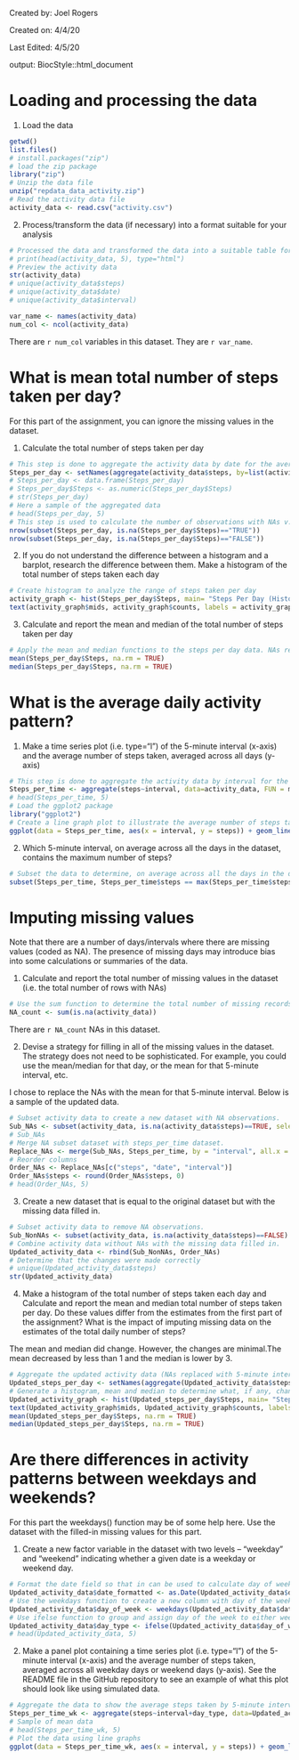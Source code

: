 Created by: Joel Rogers

Created on: 4/4/20

Last Edited: 4/5/20

output: 
  BiocStyle::html_document

# Loading and processing the data

1. Load the data

```r
getwd()
list.files()
# install.packages("zip")
# load the zip package
library("zip")
# Unzip the data file
unzip("repdata_data_activity.zip")
# Read the activity data file 
activity_data <- read.csv("activity.csv")
```

2. Process/transform the data (if necessary) into a format suitable for your analysis

```r
# Processed the data and transformed the data into a suitable table for analysis
# print(head(activity_data, 5), type="html")
# Preview the activity data
str(activity_data)
# unique(activity_data$steps)
# unique(activity_data$date)
# unique(activity_data$interval)
```

```r
var_name <- names(activity_data)
num_col <- ncol(activity_data)
```

There are `r num_col` variables in this dataset. They are `r var_name`.

# What is mean total number of steps taken per day?

For this part of the assignment, you can ignore the missing values in the dataset.

1. Calculate the total number of steps taken per day

```r
# This step is done to aggregate the activity data by date for the average steps
Steps_per_day <- setNames(aggregate(activity_data$steps, by=list(activity_data$date), FUN=sum), c("Date", "Steps"))
# Steps_per_day <- data.frame(Steps_per_day)
# Steps_per_day$Steps <- as.numeric(Steps_per_day$Steps)
# str(Steps_per_day)
# Here a sample of the aggregated data
# head(Steps_per_day, 5)
# This step is used to calculate the number of observations with NAs v. without NAs
nrow(subset(Steps_per_day, is.na(Steps_per_day$Steps)=="TRUE"))
nrow(subset(Steps_per_day, is.na(Steps_per_day$Steps)=="FALSE"))
```

2. If you do not understand the difference between a histogram and a barplot, research the difference between them. Make a histogram of the total number of steps taken each day

```r
# Create histogram to analyze the range of steps taken per day
activity_graph <- hist(Steps_per_day$Steps, main= "Steps Per Day (Histogram)", xlab = "Steps", col = "blue", breaks = seq(0, 25000, 2500), xlim = c(0, 25000), ylim = c(0,20))
text(activity_graph$mids, activity_graph$counts, labels = activity_graph$counts, adj = c(.5,-.5))
```

3. Calculate and report the mean and median of the total number of steps taken per day

```r
# Apply the mean and median functions to the steps per day data. NAs removed in calculation.
mean(Steps_per_day$Steps, na.rm = TRUE)
median(Steps_per_day$Steps, na.rm = TRUE)
```

# What is the average daily activity pattern?

1. Make a time series plot (i.e. \color{red}{\verb|type = "l"|}type="l") of the 5-minute interval (x-axis) and the average number of steps taken, averaged across all days (y-axis)

```r
# This step is done to aggregate the activity data by interval for the average steps
Steps_per_time <- aggregate(steps~interval, data=activity_data, FUN = mean, na.action = na.omit)
# head(Steps_per_time, 5)
# Load the ggplot2 package
library("ggplot2")
# Create a line graph plot to illustrate the average number of steps taken for each 5-minute interval accross all days
ggplot(data = Steps_per_time, aes(x = interval, y = steps)) + geom_line(color = "blue", size = 1) + ggtitle("Avg Number of Steps Across All Days") + theme(plot.title = element_text(hjust = 0.5))
```

2. Which 5-minute interval, on average across all the days in the dataset, contains the maximum number of steps?

```r
# Subset the data to determine, on average across all the days in the dataset, which interval has the maximum number of steps
subset(Steps_per_time, Steps_per_time$steps == max(Steps_per_time$steps))
```

# Imputing missing values

Note that there are a number of days/intervals where there are missing values (coded as \color{red}{\verb|NA|}NA). The presence of missing days may introduce bias into some calculations or summaries of the data.

1. Calculate and report the total number of missing values in the dataset (i.e. the total number of rows with \color{red}{\verb|NA|}NAs)

```r
# Use the sum function to determine the total number of missing records in the activity dataset.
NA_count <- sum(is.na(activity_data))
```

There are `r NA_count` NAs in this dataset.

2. Devise a strategy for filling in all of the missing values in the dataset. The strategy does not need to be sophisticated. For example, you could use the mean/median for that day, or the mean for that 5-minute interval, etc.

I chose to replace the NAs with the mean for that 5-minute interval. Below is a sample of the updated data.

```r
# Subset activity data to create a new dataset with NA observations.
Sub_NAs <- subset(activity_data, is.na(activity_data$steps)==TRUE, select = c("interval", "date"))
# Sub_NAs
# Merge NA subset dataset with steps_per_time dataset.
Replace_NAs <- merge(Sub_NAs, Steps_per_time, by = "interval", all.x = TRUE)
# Reorder columns
Order_NAs <- Replace_NAs[c("steps", "date", "interval")]
Order_NAs$steps <- round(Order_NAs$steps, 0)
# head(Order_NAs, 5)
```

3. Create a new dataset that is equal to the original dataset but with the missing data filled in.

```r
# Subset activity data to remove NA observations.
Sub_NonNAs <- subset(activity_data, is.na(activity_data$steps)==FALSE)
# Combine activity data without NAs with the missing data filled in.
Updated_activity_data <- rbind(Sub_NonNAs, Order_NAs)
# Determine that the changes were made correctly
# unique(Updated_activity_data$steps)
str(Updated_activity_data)
```

4. Make a histogram of the total number of steps taken each day and Calculate and report the mean and median total number of steps taken per day. Do these values differ from the estimates from the first part of the assignment? What is the impact of imputing missing data on the estimates of the total daily number of steps?

The mean and median did change. However, the changes are minimal.The mean decreased by less than 1 and the median is lower by 3.

```r
# Aggregate the updated activity data (NAs replaced with 5-minute interval average steps)
Updated_steps_per_day <- setNames(aggregate(Updated_activity_data$steps, by=list(Updated_activity_data$date), FUN=sum), c("Date", "Steps"))
# Generate a histogram, mean and median to determine what, if any, changes occurred as a result of replacing NAs
Updated_activity_graph <- hist(Updated_steps_per_day$Steps, main= "Steps Per Day (Histogram)", xlab = "Steps", col = "blue", breaks = seq(0, 25000, 2500), xlim = c(0, 25000), ylim = c(0,30))
text(Updated_activity_graph$mids, Updated_activity_graph$counts, labels = Updated_activity_graph$counts, adj = c(.5,-.5))
mean(Updated_steps_per_day$Steps, na.rm = TRUE)
median(Updated_steps_per_day$Steps, na.rm = TRUE)
```

# Are there differences in activity patterns between weekdays and weekends?

For this part the \color{red}{\verb|weekdays()|}weekdays() function may be of some help here. Use the dataset with the filled-in missing values for this part.

1. Create a new factor variable in the dataset with two levels – “weekday” and “weekend” indicating whether a given date is a weekday or weekend day.

```r
# Format the date field so that in can be used to calculate day of week
Updated_activity_data$date_formatted <- as.Date(Updated_activity_data$date, format = "%Y-%m-%d")
# Use the weekdays function to create a new column with day of the week for each formatted date
Updated_activity_data$day_of_week <- weekdays(Updated_activity_data$date_formatted)
# Use ifelse function to group and assign day of the week to either weekday or weekend
Updated_activity_data$day_type <- ifelse(Updated_activity_data$day_of_week == "Saturday" | Updated_activity_data$day_of_week == "Sunday", "Weekend", "Weekday")
# head(Updated_activity_data, 5)
```

2. Make a panel plot containing a time series plot (i.e. \color{red}{\verb|type = "l"|}type="l") of the 5-minute interval (x-axis) and the average number of steps taken, averaged across all weekday days or weekend days (y-axis). See the README file in the GitHub repository to see an example of what this plot should look like using simulated data.

```r
# Aggregate the data to show the average steps taken by 5-minute interval on weekdays and weekends
Steps_per_time_wk <- aggregate(steps~interval+day_type, data=Updated_activity_data, FUN = mean, na.action = na.omit)
# Sample of mean data
# head(Steps_per_time_wk, 5)
# Plot the data using line graphs
ggplot(data = Steps_per_time_wk, aes(x = interval, y = steps)) + geom_line(color = "blue", size = 1) + facet_grid(rows = vars(day_type)) + facet_grid(rows = vars(day_type)) + ggtitle("Avg Nbr Steps Across Weekend v Weekday") + theme(plot.title = element_text(hjust = 0.5))
```